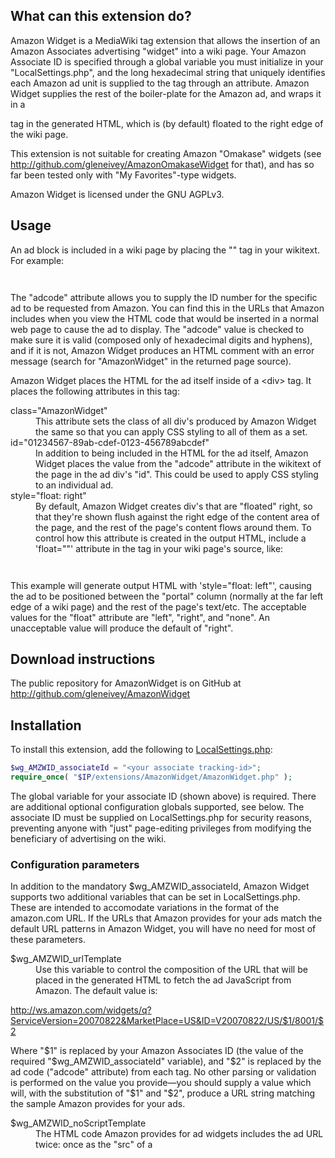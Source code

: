 {{Extension|templatemode=
|name          = Amazon Widget
|status        = beta
|type1         = tag
|type2         =
|hook1         = ParserFirstCallInit
|hook2         =
|username      = gleneivey
|author        = 
|description   = Insert Amazon Associates advertising widget in wiki page
|image         =
|imagesize     =
|version       = 0.1
|update        =
|mediawiki     = 1.15.1
|php           =
|license       = AGPLv3
|download      = http://github.com/gleneivey/AmazonWidget
|readme        = http://github.com/gleneivey/AmazonWidget/blob/master/README
|changelog     =
|parameters    = $wg_AMZWID_associateId $wg_AMZWID_urlTemplate $wg_AMZWID_noScriptTemplate &wg_AMZWID_margin
|tags          = <amazonwidget>
|rights        = 
|example       = http://wiki.wontology.org/WmHelp:Technologies
|compatibility = 
}}

==What can this extension do?==

Amazon Widget is a MediaWiki tag extension that allows the insertion of an Amazon Associates advertising "widget" into a wiki page.  Your Amazon Associate ID is specified through a global variable you must initialize in your "LocalSettings.php", and the long hexadecimal string that uniquely identifies each Amazon ad unit is supplied to the tag through an attribute.  Amazon Widget supplies the rest of the boiler-plate for the Amazon ad, and wraps it in a <div> tag in the generated HTML, which is (by default) floated to the right edge of the wiki page.

This extension is not suitable for creating Amazon "Omakase" widgets (see http://github.com/gleneivey/AmazonOmakaseWidget for that), and has so far been tested only with "My Favorites"-type widgets.

Amazon Widget is licensed under the GNU AGPLv3.

==Usage==

An ad block is included in a wiki page by placing the "<amazonwidget>" tag in your wikitext.  For example:

  <amazonwidget adcode="01234567-89ab-cdef-0123-456789abcdef" />

The "adcode" attribute allows you to supply the ID number for the specific ad to be requested from Amazon.  You can find this in the URLs that Amazon includes when you view the HTML code that would be inserted in a normal web page to cause the ad to display.  The "adcode" value is checked to make sure it is valid (composed only of hexadecimal digits and hyphens), and if it is not, Amazon Widget produces an HTML comment with an error message (search for "AmazonWidget" in the returned page source).

Amazon Widget places the HTML for the ad itself inside of a &lt;div&gt; tag.  It places the following attributes in this tag:

;class="AmazonWidget"
:This attribute sets the class of all div's produced by Amazon Widget the same so that you can apply CSS styling to all of them as a set.
;id="01234567-89ab-cdef-0123-456789abcdef"
:In addition to being included in the HTML for the ad itself, Amazon Widget places the value from the "adcode" attribute in the wikitext of the page in the ad div's "id".  This could be used to apply CSS styling to an individual ad.
;style="float&#58; right"
:By default, Amazon Widget creates div's that are "floated" right, so that they're shown flush against the right edge of the content area of the page, and the rest of the page's content flows around them. To control how this attribute is created in the output HTML, include a 'float="<value>"' attribute in the <amazonwidget> tag in your wiki page's source, like:
  <amazonwidget adcode="01234567-89ab-cdef-0123-456789abcdef" float="left" />
This example will generate output HTML with 'style="float: left"', causing the ad to be positioned between the "portal" column (normally at the far left edge of a wiki page) and the rest of the page's text/etc. The acceptable values for the "float" attribute are "left", "right", and "none".  An unacceptable value will produce the default of "right".

==Download instructions==

The public repository for AmazonWidget is on GitHub at http://github.com/gleneivey/AmazonWidget

==Installation==

To install this extension, add the following to [[Manual:LocalSettings.php|LocalSettings.php]]:<source lang="php">
$wg_AMZWID_associateId = "<your associate tracking-id>";
require_once( "$IP/extensions/AmazonWidget/AmazonWidget.php" );
</source>

The global variable for your associate ID (shown above) is required. There are additional optional configuration globals supported, see below.  The associate ID must be supplied on LocalSettings.php for security reasons, preventing anyone with "just" page-editing privileges from modifying the beneficiary of advertising on the wiki.

===Configuration parameters===

In addition to the mandatory $wg_AMZWID_associateId, Amazon Widget supports two additional variables that can be set in LocalSettings.php.  These are intended to accomodate variations in the format of the amazon.com URL.  If the URLs that Amazon provides for your ads match the default URL patterns in Amazon Widget, you will have no need for most of these parameters.

;$wg_AMZWID_urlTemplate
:Use this variable to control the composition of the URL that will be placed in the generated HTML to fetch the ad JavaScript from Amazon. The default value is:<source lang="html4strict">
http://ws.amazon.com/widgets/q?ServiceVersion=20070822&MarketPlace=US&ID=V20070822/US/$1/8001/$2
</source>Where "$1" is replaced by your Amazon Associates ID (the value of the required "$wg_AMZWID_associateId" variable), and "$2" is replaced by the ad code ("adcode" attribute) from each <amazonwidget> tag.  No other parsing or validation is performed on the value you provide&mdash;you should supply a value which will, with the substitution of "$1" and "$2", produce a URL string matching the sample Amazon provides for your ads.
;$wg_AMZWID_noScriptTemplate
:The HTML code Amazon provides for ad widgets includes the ad URL twice:  once as the "src" of a <script> tag, and once as the "href" of an <a>.  The URL template described above completely controls the URL used for the script-tag src.  The value of this variable, which defaults to:<source lang="html4strict">
&Operation=NoScript
</source>(which matches Amazon's current value) is ''appended'' to the URL used for src in order to produce the one used as the "href" of the <noscript> tag.
;&wg_AMZWID_margin
:If this global variable is defined and the div containing an Amazon Widget is floated, then Amazon Widget will add a margin specification to the div's "style=" attribute.  For example, with<source lang="php">
$wg_AMZWID_margin = "2em";
</source>in "LocalSettings.php", the Amazon Widget tag<source lang="xml">
<amazonwidget adcode="..." float="left" />
</source>will produce a div tag in the generated HTML that looks like<source lang="html4strict">
<div id="..." class="AmazonWidget" style="float: left; margin-right: 2em">
</source>Note that the margin is always added to the ''opposite'' side from the float, so that the specified blank area is left between the text of the page and the edge of the ad.  The value of $wg_AMZWID_margin is copied directly into the output HTML and not error checked in any way.

==See also==

[[Extension:AmazonOmakaseWidget]]
